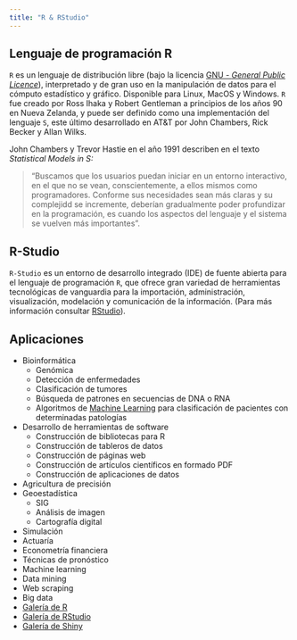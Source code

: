 ```yaml
---
title: "R & RStudio"
---
```


## Lenguaje de programación R

`R` es un lenguaje de distribución libre (bajo la licencia [GNU - *General Public Licence*](https://en.wikipedia.org/wiki/GNU)), interpretado y de gran uso en la manipulación de datos para el cómputo estadístico y gráfico. Disponible para Linux, MacOS y Windows. `R` fue creado por Ross Ihaka y Robert Gentleman a principios de los años 90 en Nueva Zelanda, y puede ser definido como una implementación del lenguaje `S`, este último desarrollado en AT&T por John Chambers, Rick Becker y Allan Wilks.

 John Chambers y Trevor Hastie en el año 1991 describen en el texto *Statistical Models in S:* 

> "Buscamos que los usuarios puedan iniciar en un entorno interactivo, en el que no se vean, conscientemente, a ellos mismos como programadores. Conforme sus necesidades sean más claras y su complejidd se incremente, deberían gradualmente poder profundizar en la programación, es cuando los aspectos del lenguaje y el sistema se vuelven más importantes".


## R-Studio

`R-Studio` es un entorno de desarrollo integrado (IDE) de fuente abierta para el lenguaje de programación `R`, que ofrece gran variedad de herramientas tecnológicas de vanguardia para la importación, administración, visualización, modelación y comunicación de la información. (Para más información consultar [RStudio](https://www.rstudio.com/)). 

## Aplicaciones

  - Bioinformática
      - Genómica
      - Detección de enfermedades
      - Clasificación de tumores
      - Búsqueda de patrones en secuencias de DNA o RNA
      - Algoritmos de [Machine Learning](https://en.wikipedia.org/wiki/Machine_learning) para clasificación de pacientes con determinadas patologías
  - Desarrollo de herramientas de software
      - Construcción de bibliotecas para R
      - Construcción de tableros de datos
      - Construcción de páginas web
      - Construcción de artículos científicos en formado PDF
      - Construcción de aplicaciones de datos
  - Agricultura de precisión    
  - Geoestadística 
      - SIG
      - Análisis de imagen
      - Cartografía digital
  - Simulación
  - Actuaría
  - Econometría financiera
  - Técnicas de pronóstico
  - Machine learning
  - Data mining
  - Web scraping
  - Big data
  - [Galería de R](https://www.r-graph-gallery.com/)
  - [Galería de RStudio](https://rmarkdown.rstudio.com/gallery.html)
  - [Galería de Shiny](https://shiny.rstudio.com/gallery/)
      